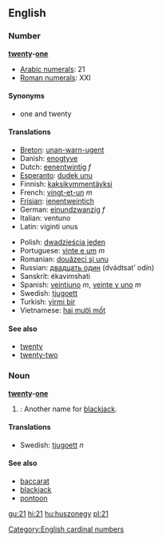 ==English==
===Number===
'''[[twenty]]-[[one]]'''

*[[w:Arabic Numerals|Arabic numerals]]: 21
*[[w:Roman numerals|Roman numerals]]: XXI

====Synonyms====
*one and twenty

====Translations====
{{top}}
*[[Breton]]: [[unan-warn-ugent]]
*Danish: [[enogtyve]]
*Dutch: [[eenentwintig]] ''f''
*[[Esperanto]]: [[dudek unu]]
*Finnish: [[kaksikymmentäyksi]]
*French: [[vingt-et-un]] ''m''
*[[Frisian]]: [[ienentweintich]]
*German: [[einundzwanzig]] ''f''
*Italian: ventuno
*Latin: viginti unus
{{mid}}
*Polish: [[dwadzieścia jeden]]
*Portuguese: [[vinte e um]] ''m''
*Romanian: [[douăzeci şi unu]]
*Russian: [[двадцать один]] (dvádtsat’ odín)
*Sanskrit: ékavi''m''shati
*Spanish: [[veintiuno]] ''m'', [[veinte y uno]] ''m''
*Swedish: [[tjugoett]]
*Turkish: [[yirmi bir]]
*Vietnamese: [[hai mười mốt]]
{{bottom}}

====See also====
*[[twenty]]
*[[twenty-two]]

===Noun===
'''[[twenty]]-[[one]]'''
#{{cattag|Card games}}: Another name for [[blackjack]].

====Translations====
*Swedish: [[tjugoett]] ''n''

====See also====
*[[baccarat]]
*[[blackjack]]
*[[pontoon]]

[[Category:English cardinal numbers]]

[[gu:21]]
[[hi:21]]
[[hu:huszonegy]]
[[pl:21]]